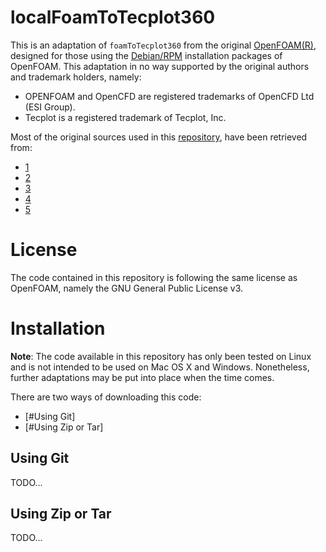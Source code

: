 = localFoamToTecplot360 =

This is an adaptation of <tt>foamToTecplot360</tt> from the original [http://www.openfoam.org OpenFOAM(R)], designed for those using the [http://www.openfoam.org/download/ Debian/RPM] installation packages of OpenFOAM. This adaptation in no way supported by the original authors and trademark holders, namely:
* OPENFOAM and OpenCFD are registered trademarks of OpenCFD Ltd (ESI Group).
* Tecplot is a registered trademark of Tecplot, Inc.

Most of the original sources used in this [https://github.com/wyldckat/localFoamToTecplot360 repository], have been retrieved from:
* [https://github.com/OpenFOAM/OpenFOAM-2.1.x]
* [https://github.com/OpenFOAM/ThirdParty-2.1.x]
* [https://github.com/OpenFOAM/OpenFOAM-2.0.x]
* [https://github.com/OpenFOAM/ThirdParty-2.0.x]
* [https://github.com/OpenCFD/OpenFOAM-1.7.x]


= License =
The code contained in this repository is following the same license as OpenFOAM, namely the GNU General Public License v3.


= Installation =
'''Note''': The code available in this repository has only been tested on Linux and is not intended to be used on Mac OS X and Windows. Nonetheless, further adaptations may be  put into place when the time comes.

There are two ways of downloading this code:
* [#Using Git]
* [#Using Zip or Tar]

== Using Git ==
TODO...

== Using Zip or Tar ==
TODO...
